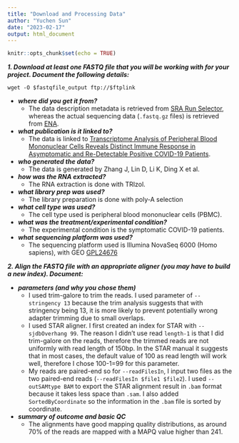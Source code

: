 ```yaml
---
title: "Download and Processing Data"
author: "Yuchen Sun"
date: "2023-02-17"
output: html_document
---
```


```r
knitr::opts_chunk$set(echo = TRUE)
```

***1. Download at least one FASTQ file that you will be working with for your project. Document the following details:***

```download_from_ENA
wget -O $fastqfile_output ftp://$ftplink
```

* ***where did you get it from?***
  + The data description metadata is retrieved from [SRA Run Selector](https://www.ncbi.nlm.nih.gov/Traces/study/?acc=SRP327322&f=immune_response_sam_s%3An%3Asymptomatic%2Cuninfected%3Ac&o=acc_s%3Aa), whereas the actual sequencing data (`.fastq.gz` files) is retrieved from [ENA](https://www.ebi.ac.uk/ena/browser/view/PRJNA744408).

* ***what publication is it linked to?***
  + The data is linked to [Transcriptome Analysis of Peripheral Blood Mononuclear Cells Reveals Distinct Immune Response in Asymptomatic and Re-Detectable Positive COVID-19 Patients](https://www.frontiersin.org/articles/10.3389/fimmu.2021.716075/full).

* ***who generated the data?***
  + The data is generated by Zhang J, Lin D, Li K, Ding X et al.

* ***how was the RNA extracted?***
  + The RNA extraction is done with TRIzol.

* ***what library prep was used?***
  + The library preparation is done with poly-A selection

* ***what cell type was used?***
  + The cell type used is peripheral blood mononuclear cells (PBMC).

* ***what was the treatment/experimental condition?***
  + The experimental condition is the symptomatic COVID-19 patients.

* ***what sequencing platform was used?***
  + The sequencing platform used is Illumina NovaSeq 6000 (Homo sapiens), with GEO [GPL24676](https://www.ncbi.nlm.nih.gov/geo/query/acc.cgi?acc=GPL24676)



***2. Align the FASTQ file with an appropriate aligner (you may have to build a new index). Document:***

* ***parameters (and why you chose them)***
  + I used trim-galore to trim the reads. I used parameter of `--stringency 13` because the trim analysis suggests that with stringency being 13, it is more likely to prevent potentially wrong adapter trimming due to small overlaps.
  + I used STAR aligner. I first created an index for STAR with `--sjdbOverhang 99`. The reason I didn't use read `length-1` is that I did trim-galore on the reads, therefore the trimmed reads are not uniformly with read length of 150bp. In the STAR manual it suggests that in most cases, the default value of 100 as read length will work well, therefore I chose 100-1=99 for this parameter.
  + My reads are paired-end so for `--readFilesIn`, I input two files as the two paired-end reads (`--readFilesIn $file1 $file2`). I used `--outSAMtype BAM` to export the STAR alignment result in `.bam` format because it takes less space than `.sam`. I also added `SortedByCoordinate` so the information in the `.bam` file is sorted by coordinate.

* ***summary of outcome and basic QC***
  + The alignments have good mapping quality distributions, as around 70% of the reads are mapped with a MAPQ value higher than 241.